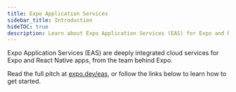 ```yaml
---
title: Expo Application Services
sidebar_title: Introduction
hideTOC: true
description: Learn about Expo Application Services (EAS) for Expo and React Native apps.
---
```




Expo Application Services (EAS) are deeply integrated cloud services for Expo and React Native apps, from the team behind Expo.

Read the full pitch at [expo.dev/eas](https://expo.dev/eas), or follow the links below to learn how to get started.

<BoxLink
  title="EAS Build"
  description="Compile and sign Android/iOS apps with custom native code in the cloud."
  href="/build/introduction"
  Icon={BuildIcon}
/>

<BoxLink
  title="EAS Submit"
  description="Upload your app to the Google Play Store or Apple App Store from the cloud with one CLI command."
  href="/submit/introduction"
  Icon={EasSubmitIcon}
/>

<BoxLink
  title="EAS Update"
  description="Address small bugs and push quick fixes directly to end-users."
  href="/eas-update/introduction"
  Icon={LayersTwo02Icon}
/>

<BoxLink
  title="EAS Hosting"
  description="Deploy Expo Router websites and API routes."
  href="/eas/hosting/introduction"
  Icon={Cloud01Icon}
/>

<BoxLink
  title="EAS Metadata (In Beta)"
  description="Upload all app store information required to get your app published."
  href="/eas/metadata/"
  Icon={EasMetadataIcon}
/>

<BoxLink
  title="EAS Insights (In Preview)"
  description="View analytics about a project's performance, usage, and reach."
  href="/eas-insights/introduction/"
  Icon={DataIcon}
/>

<BoxLink
  title="EAS Workflows (In Preview)"
  description="Automate your development release workflows."
  href="/eas-workflows/get-started/"
  Icon={Dataflow01Icon}
/>

